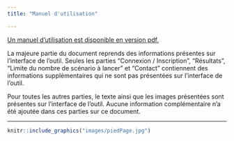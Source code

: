 ```yaml
---
title: "Manuel d'utilisation"

---
```


<a href="files/pdf/ManuelUtilisation2.pdf" target="blank">Un manuel d'utilisation est disponible en version pdf.</a>

La majeure partie du document reprends des informations présentes sur l’interface de l’outil. Seules les parties "Connexion / Inscription", "Résultats", "Limite du nombre de scénario à lancer" et "Contact" contiennent des informations supplémentaires qui ne sont pas présentées sur l’interface de l’outil.  

Pour toutes les autres parties, le texte ainsi que les images présentées sont présentes sur l’interface de l’outil. Aucune information complémentaire n’a été ajoutée dans ces parties sur ce document.


----------
```r
knitr::include_graphics("images/piedPage.jpg")
```
